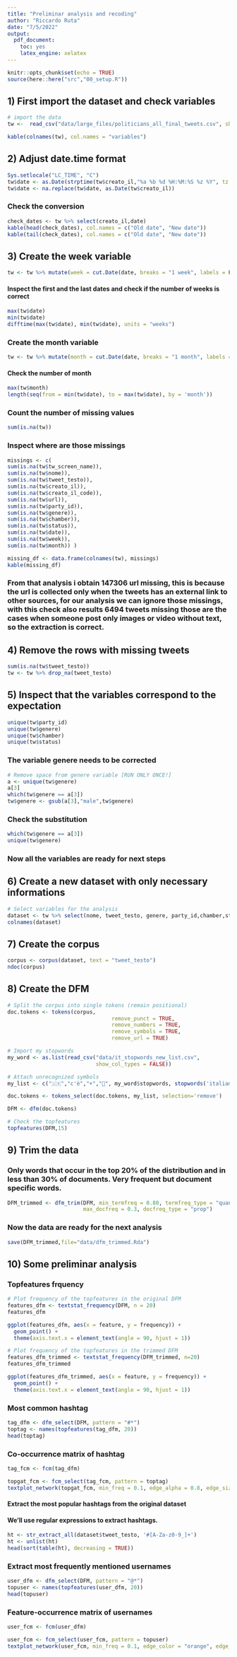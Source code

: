 ```yaml
---
title: "Preliminar analysis and recoding"
author: "Riccardo Ruta"
date: "7/5/2022"
output:
  pdf_document: 
    toc: yes
    latex_engine: xelatex
---
```


```r
knitr::opts_chunk$set(echo = TRUE)
source(here::here("src","00_setup.R"))
```

## 1) First import the dataset and check variables

```r
# import the data
tw <-  read_csv("data/large_files/politicians_all_final_tweets.csv", show_col_types = FALSE )

kable(colnames(tw), col.names = "variables")
```

## 2) Adjust date.time format

```r
Sys.setlocale("LC_TIME", "C")
tw$date <- as.Date(strptime(tw$creato_il,"%a %b %d %H:%M:%S %z %Y", tz = "CET"))
tw$date <- na.replace(tw$date, as.Date(tw$creato_il))
```

### Check the conversion

```r
check_dates <- tw %>% select(creato_il,date)
kable(head(check_dates), col.names = c("Old date", "New date"))
kable(tail(check_dates), col.names = c("Old date", "New date"))
```

## 3) Create the week variable

```r
tw <- tw %>% mutate(week = cut.Date(date, breaks = "1 week", labels = FALSE))
```

#### Inspect the first and the last dates and check if the number of weeks is correct

```r
max(tw$date)
min(tw$date)
difftime(max(tw$date), min(tw$date), units = "weeks")
```

### Create the month variable

```r
tw <- tw %>% mutate(month = cut.Date(date, breaks = "1 month", labels = FALSE))
```

#### Check the number of month

```r
max(tw$month)
length(seq(from = min(tw$date), to = max(tw$date), by = 'month'))
```

### Count the number of missing values

```r
sum(is.na(tw))
```

### Inspect where are those missings

```r

missings <- c(
sum(is.na(tw$tw_screen_name)),
sum(is.na(tw$nome)),
sum(is.na(tw$tweet_testo)),
sum(is.na(tw$creato_il)),
sum(is.na(tw$creato_il_code)),
sum(is.na(tw$url)),
sum(is.na(tw$party_id)),
sum(is.na(tw$genere)),
sum(is.na(tw$chamber)),
sum(is.na(tw$status)),
sum(is.na(tw$date)),
sum(is.na(tw$week)),
sum(is.na(tw$month)) )

missing_df <- data.frame(colnames(tw), missings)
kable(missing_df)

```

### From that analysis i obtain 147306 url missing, this is because the url is collected only when the tweets has an external link to other sources, for our analysis we can ignore those missings, with this check also results 6494 tweets missing those are the cases when someone post only images or video without text, so the extraction is correct.

## 4) Remove the rows with missing tweets

```r
sum(is.na(tw$tweet_testo))
tw <- tw %>% drop_na(tweet_testo)
```

## 5) Inspect that the variables correspond to the expectation

```r
unique(tw$party_id)
unique(tw$genere)
unique(tw$chamber)
unique(tw$status)
```

### The variable genere needs to be corrected

```r
# Remove space from genere variable [RUN ONLY ONCE!]
a <- unique(tw$genere)
a[3]
which(tw$genere == a[3])
tw$genere <- gsub(a[3],"male",tw$genere)
```

### Check the substitution

```r
which(tw$genere == a[3])
unique(tw$genere)
```

### Now all the variables are ready for next steps

## 6) Create a new dataset with only necessary informations

```r
# Select variables for the analysis
dataset <- tw %>% select(nome, tweet_testo, genere, party_id,chamber,status, date, week, month )
colnames(dataset)
```

## 7) Create the corpus

```r
corpus <- corpus(dataset, text = "tweet_testo")
ndoc(corpus)
```

## 8) Create the DFM

```r
# Split the corpus into single tokens (remain positional)
doc.tokens <- tokens(corpus,
                                 remove_punct = TRUE,
                                 remove_numbers = TRUE,
                                 remove_symbols = TRUE,
                                 remove_url = TRUE)

# Import my stopwords
my_word <- as.list(read_csv("data/it_stopwords_new_list.csv",
                            show_col_types = FALSE))

# Attach unrecognized symbols
my_list <- c("🇮🇹","c'è","+","🔴", my_word$stopwords, stopwords('italian'))

doc.tokens <- tokens_select(doc.tokens, my_list, selection='remove')

DFM <- dfm(doc.tokens)

# Check the topfeatures
topfeatures(DFM,15)
```

## 9) Trim the data

### Only words that occur in the top 20% of the distribution and in less than 30% of documents. Very frequent but document specific words.

```r
DFM_trimmed <- dfm_trim(DFM, min_termfreq = 0.80, termfreq_type = "quantile",
                        max_docfreq = 0.3, docfreq_type = "prop")
```

### Now the data are ready for the next analysis

```r
save(DFM_trimmed,file="data/dfm_trimmed.Rda")
```

## 10) Some preliminar analysis

### Topfeatures frquency

```r
# Plot frequency of the topfeatures in the original DFM
features_dfm <- textstat_frequency(DFM, n = 20)
features_dfm

ggplot(features_dfm, aes(x = feature, y = frequency)) +
  geom_point() +
  theme(axis.text.x = element_text(angle = 90, hjust = 1))

# Plot frequency of the topfeatures in the trimmed DFM
features_dfm_trimmed <- textstat_frequency(DFM_trimmed, n=20)
features_dfm_trimmed

ggplot(features_dfm_trimmed, aes(x = feature, y = frequency)) +
  geom_point() +
  theme(axis.text.x = element_text(angle = 90, hjust = 1))
```

### Most common hashtag

```r
tag_dfm <- dfm_select(DFM, pattern = "#*")
toptag <- names(topfeatures(tag_dfm, 20))
head(toptag)
```

### Co-occurrence matrix of hashtag

```r
tag_fcm <- fcm(tag_dfm)

topgat_fcm <- fcm_select(tag_fcm, pattern = toptag)
textplot_network(topgat_fcm, min_freq = 0.1, edge_alpha = 0.8, edge_size = 5)
```

#### Extract the most popular hashtags from the original dataset

#### We'll use regular expressions to extract hashtags.

```r
ht <- str_extract_all(dataset$tweet_testo, '#[A-Za-z0-9_]+')
ht <- unlist(ht)
head(sort(table(ht), decreasing = TRUE))
```

### Extract most frequently mentioned usernames

```r
user_dfm <- dfm_select(DFM, pattern = "@*")
topuser <- names(topfeatures(user_dfm, 20))
head(topuser)
```

### Feature-occurrence matrix of usernames

```r
user_fcm <- fcm(user_dfm)

user_fcm <- fcm_select(user_fcm, pattern = topuser)
textplot_network(user_fcm, min_freq = 0.1, edge_color = "orange", edge_alpha = 0.8, edge_size = 5)
```
